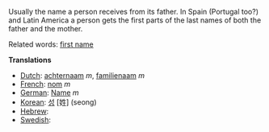 Usually the name a person receives from its father. In Spain (Portugal too?) and Latin America a person gets the first parts of the last names of both the father and the mother.

Related words: [[first name]]

'''Translations'''
*[[Dutch]]: [[achternaam]] ''m'', [[familienaam]] ''m''
*[[French]]: [[nom]] ''m''
*[[German]]: [[Name]] ''m''
*[[Korean]]: [[성]] [姓] (seong)
*[[Hebrew]]: [[]]
*[[Swedish]]: [[]]